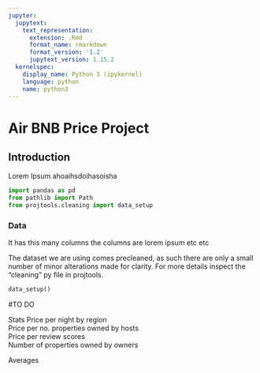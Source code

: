 ```yaml
---
jupyter:
  jupytext:
    text_representation:
      extension: .Rmd
      format_name: rmarkdown
      format_version: '1.2'
      jupytext_version: 1.15.2
  kernelspec:
    display_name: Python 3 (ipykernel)
    language: python
    name: python3
---
```


# Air BNB Price Project


## Introduction


Lorem Ipsum  ahoaihsdoihasoisha

```python
import pandas as pd
from pathlib import Path
from projtools.cleaning import data_setup
```

### Data
It has this many columns the columns are lorem ipsum etc etc

The dataset we are using comes precleaned, as such there are only a small number of minor alterations made for clarity. For more details inspect the "cleaning" py file in projtools.

```python
data_setup()
```

#TO DO

Stats
Price per night by region  
Price per no. properties owned by hosts  
Price per review scores  
Number of properties owned by owners





Averages

```python

```
